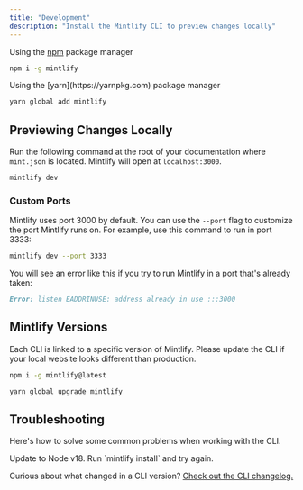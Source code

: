 ```yaml
---
title: "Development"
description: "Install the Mintlify CLI to preview changes locally"
---
```


<Tabs>
  <Tab title="npm">

Using the [npm](https://www.npmjs.com) package manager

```bash Terminal
npm i -g mintlify
```

  </Tab>
  <Tab title="yarn">
  Using the [yarn](https://yarnpkg.com) package manager

```bash Terminal
yarn global add mintlify
```

  </Tab>
</Tabs>

## Previewing Changes Locally

Run the following command at the root of your documentation where `mint.json` is located. Mintlify will open at `localhost:3000`.

```bash Running Mintlify
mintlify dev
```

### Custom Ports

Mintlify uses port 3000 by default. You can use the `--port` flag to customize the port Mintlify runs on. For example, use this command to run in port 3333:

```bash Running Mintlify with a custom port
mintlify dev --port 3333
```

You will see an error like this if you try to run Mintlify in a port that's already taken:

```md Example error message when port is busy
Error: listen EADDRINUSE: address already in use :::3000
```

## Mintlify Versions

Each CLI is linked to a specific version of Mintlify. Please update the CLI if your local website looks different than production.

<CodeGroup>

```bash Update with npm
npm i -g mintlify@latest
```

```bash Update with yarn
yarn global upgrade mintlify
```

</CodeGroup>

## Troubleshooting

Here's how to solve some common problems when working with the CLI.

<AccordionGroup>
  <Accordion title="Mintlify is not loading">Update to Node v18.</Accordion>
  <Accordion title="Mintlify is not loading after updating Node">
    Run `mintlify install` and try again.
  </Accordion>
</AccordionGroup>

Curious about what changed in a CLI version? [Check out the CLI changelog.](/changelog/command-line)
